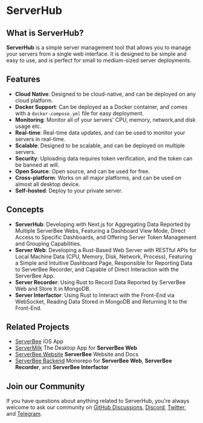 # ServerHub

## What is ServerHub?
**ServerHub** is a simple server management tool that allows you to manage your servers from a single web interface. It is designed to be simple and easy to use, and is perfect for small to medium-sized server deployments.

## Features
- **Cloud Native**: Designed to be cloud-native, and can be deployed on any cloud platform.
- **Docker Support**: Can be deployed as a Docker container, and comes with a `docker-compose.yml` file for easy deployment.
- **Monitoring**: Monitor all of your servers' CPU, memory, network,and disk usage etc.
- **Real-time**: Real-time data updates, and can be used to monitor your servers in real-time.
- **Scalable**: Designed to be scalable, and can be deployed on multiple servers.
- **Security**: Uploading data requires token verification, and the token can be banned at will.
- **Open Source**: Open source, and can be used for free.
- **Cross-platform**: Works on all major platforms, and can be used on almost all desktop device.
- **Self-hosted**: Deploy to your private server.

## Concepts
- **ServerHub**: Developing with Next.js for Aggregating Data Reported by Multiple ServerBee Webs, Featuring a Dashboard View Mode, Direct Access to Specific Dashboards, and Offering Server Token Management and Grouping Capabilities.
- **Server Web**: Developing a Rust-Based Web Server with RESTful APIs for Local Machine Data (CPU, Memory, Disk, Network, Process), Featuring a Simple and Intuitive Dashboard Page, Responsible for Reporting Data to ServerBee Recorder, and Capable of Direct Interaction with the ServerBee App.
- **Server Recorder**: Using Rust to Record Data Reported by ServerBee Web and Store It in MongoDB.
- **Server Interfactor**: Using Rust to Interact with the Front-End via WebSocket, Reading Data Stored in MongoDB and Returning It to the Front-End.

## Related Projects
- [ServerBee](https://apps.apple.com/us/app/serverbee/id6443553714) iOS App
- [ServerMilk](https://github.com/ZingerLittleBee/ServerMilk) The Desktop App for **ServerBee Web**
- [ServerBee Website](https://github.com/ZingerLittleBee/serverbee-website) **ServerBee** Website and Docs
- [ServerBee Backend](https://github.com/ZingerLittleBee/server_bee-backend) Monorepo for **ServerBee Web**, **ServerBee Recorder**, and **ServerBee Interfactor**

## Join our Community
If you have questions about anything related to ServerHub, you're always welcome to ask our community on [GitHub Discussions](https://github.com/ZingerLittleBee/server_bee-backend/discussions), [Discord](https://discord.gg/AM3rC32CC8), [Twitter](https://twitter.com/zinger_bee), and [Telegram](https://t.me/serverbee).